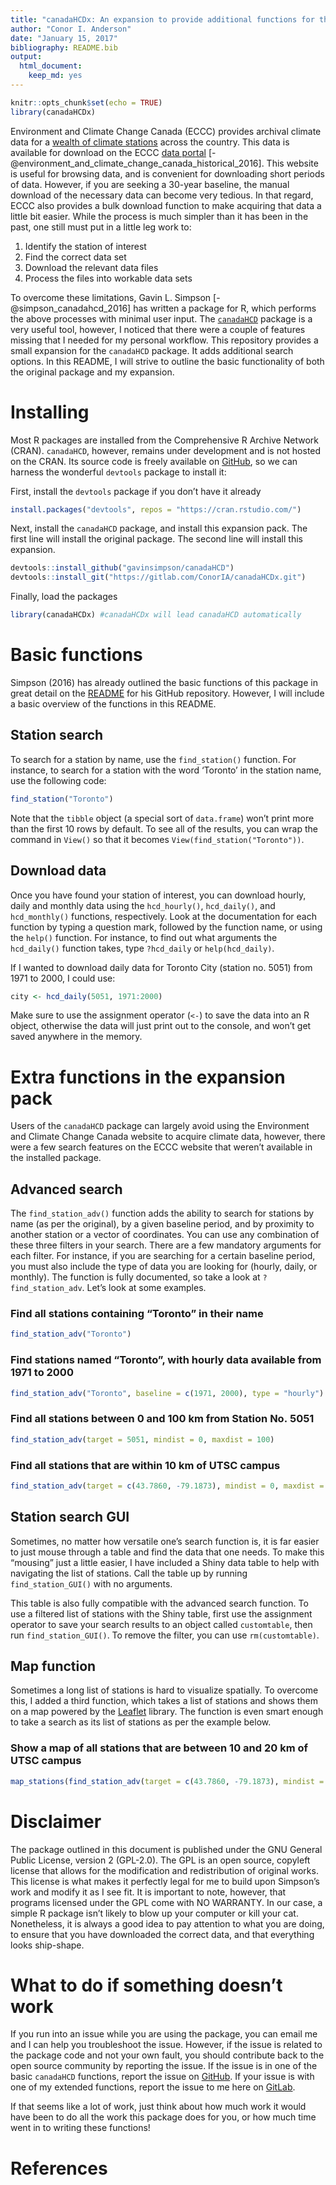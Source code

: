 ```yaml
---
title: "canadaHCDx: An expansion to provide additional functions for the [`canadaHCD`](https://github.com/gavinsimpson/canadaHCD) package"
author: "Conor I. Anderson"
date: "January 15, 2017"
bibliography: README.bib
output: 
  html_document: 
    keep_md: yes
---
```


```r
knitr::opts_chunk$set(echo = TRUE)
library(canadaHCDx)
```

Environment and Climate Change Canada (ECCC) provides archival climate data for a [wealth of climate stations](ftp://client_climate@ftp.tor.ec.gc.ca/Pub/Get_More_Data_Plus_de_donnees/Station%20Inventory%20EN.csv) across the country. This data is available for download on the ECCC [data portal](http://climate.weather.gc.ca/) [-@environment_and_climate_change_canada_historical_2016]. This website is useful for browsing data, and is convenient for downloading short periods of data. However, if you are seeking a 30-year baseline, the manual download of the necessary data can become very tedious. In that regard, ECCC also provides a bulk download function to make acquiring that data a little bit easier. While the process is much simpler than it has been in the past, one still must put in a little leg work to: 

1) Identify the station of interest
2) Find the correct data set
3) Download the relevant data files
4) Process the files into workable data sets

To overcome these limitations, Gavin L. Simpson [-@simpson_canadahcd_2016] has written a package for R, which performs the above processes with minimal user input. The [`canadaHCD`](https://github.com/gavinsimpson/canadaHCD) package is a very useful tool, however, I noticed that there were a couple of features missing that I needed for my personal workflow. This repository provides a small expansion for the `canadaHCD` package. It adds additional search options. In this README, I will strive to outline the basic functionality of both the original package and my expansion.

# Installing

Most R packages are installed from the Comprehensive R Archive Network (CRAN). `canadaHCD`, however, remains under development and is not hosted on the CRAN. Its source code is freely available on [GitHub](https://github.com/), so we can harness the wonderful `devtools` package to install it:

First, install the `devtools` package if you don't have it already
``` r
install.packages("devtools", repos = "https://cran.rstudio.com/")
```

Next, install the `canadaHCD` package, and install this expansion pack. The first line will install the original package. The second line will install this expansion.

``` r
devtools::install_github("gavinsimpson/canadaHCD")
devtools::install_git("https://gitlab.com/ConorIA/canadaHCDx.git")
```
Finally, load the packages
``` r
library(canadaHCDx) #canadaHCDx will lead canadaHCD automatically
```

# Basic functions

Simpson (2016) has already outlined the basic functions of this package in great detail on the [README](https://github.com/gavinsimpson/canadaHCD/blob/master/README.md) for his GitHub repository. However, I will include a basic overview of the functions in this README.

## Station search

To search for a station by name, use the `find_station()` function. For instance, to search for a station with the word 'Toronto' in the station name, use the following code:

```r
find_station("Toronto")
```

Note that the `tibble` object (a special sort of `data.frame`) won't print more than the first 10 rows by default. To see all of the results, you can wrap the command in `View()` so that it becomes `View(find_station("Toronto"))`.

## Download data

Once you have found your station of interest, you can download hourly, daily and monthly data using the `hcd_hourly()`, `hcd_daily()`, and `hcd_monthly()` functions, respectively. Look at the documentation for each function by typing a question mark, followed by the function name, or using the `help()` function. For instance, to find out what arguments the `hcd_daily()` function takes, type `?hcd_daily` or `help(hcd_daily)`.

If I wanted to download daily data for Toronto City (station no. 5051) from 1971 to 2000, I could use: 

```r
city <- hcd_daily(5051, 1971:2000)
```

Make sure to use the assignment operator (`<-`) to save the data into an R object, otherwise the data will just print out to the console, and won't get saved anywhere in the memory. 

# Extra functions in the expansion pack

Users of the `canadaHCD` package can largely avoid using the Environment and Climate Change Canada website to acquire climate data, however, there were a few search features on the ECCC website that weren't available in the installed package. 

## Advanced search

The `find_station_adv()` function adds the ability to search for stations by name (as per the original), by a given baseline period, and by proximity to another station or a vector of coordinates. You can use any combination of these three filters in your search. There are a few mandatory arguments for each filter. For instance, if you are searching for a certain baseline period, you must also include the type of data you are looking for (hourly, daily, or monthly). The function is fully documented, so take a look at `?find_station_adv`. Let's look at some examples.

### Find all stations containing "Toronto" in their name
```r
find_station_adv("Toronto")
```
### Find stations named "Toronto", with hourly data available from 1971 to 2000
```r
find_station_adv("Toronto", baseline = c(1971, 2000), type = "hourly")
```
### Find all stations between 0 and 100 km from Station No. 5051
```r
find_station_adv(target = 5051, mindist = 0, maxdist = 100)
```
### Find all stations that are within 10 km of UTSC campus
```r
find_station_adv(target = c(43.7860, -79.1873), mindist = 0, maxdist = 5)
```

## Station search GUI

Sometimes, no matter how versatile one's search function is, it is far easier to just mouse through a table and find the data that one needs. To make this "mousing" just a little easier, I have included a Shiny data table to help with navigating the list of stations. Call the table up by running `find_station_GUI()` with no arguments. 

This table is also fully compatible with the advanced search function. To use a filtered list of stations with the Shiny table, first use the assignment operator to save your search results to an object called `customtable`, then run `find_station_GUI()`. To remove the filter, you can use `rm(customtable)`.

## Map function

Sometimes a long list of stations is hard to visualize spatially. To overcome this, I added a third function, which takes a list of stations and shows them on a map powered by the [Leaflet](http://leafletjs.com/) library. The function is even smart enough to take a search as its list of stations as per the example below.

### Show a map of all stations that are between 10 and 20 km of UTSC campus
```r
map_stations(find_station_adv(target = c(43.7860, -79.1873), mindist = 10, maxdist = 20), zoom = 7)
```

# Disclaimer

The package outlined in this document is published under the GNU General Public License, version 2 (GPL-2.0). The GPL is an open source, copyleft license that allows for the modification and redistribution of original works. This license is what makes it perfectly legal for me to build upon Simpson's work and modify it as I see fit. It is important to note, however, that programs licensed under the GPL come with NO WARRANTY. In our case, a simple R package isn't likely to blow up your computer or kill your cat. Nonetheless, it is always a good idea to pay attention to what you are doing, to ensure that you have downloaded the correct data, and that everything looks ship-shape. 

# What to do if something doesn't work

If you run into an issue while you are using the package, you can email me and I can help you troubleshoot the issue. However, if the issue is related to the package code and not your own fault, you should contribute back to the open source community by reporting the issue. If the issue is in one of the basic `canadaHCD` functions, report the issue on [GitHub](https://github.com/gavinsimpson/canadaHCD). If your issue is with one of my extended functions, report the issue to me here on [GitLab](https://gitlab.com/ConorIA/canadaHCDx).

If that seems like a lot of work, just think about how much work it would have been to do all the work this package does for you, or how much time went in to writing these functions!

# References
